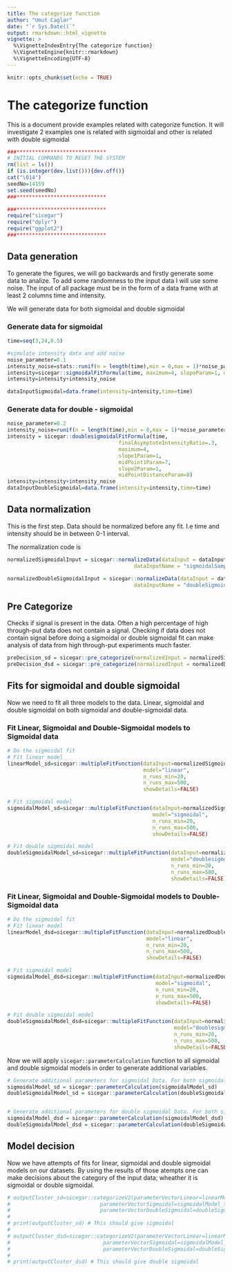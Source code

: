 ```yaml
---
title: The categorize function
author: "Umut Caglar"
date: "`r Sys.Date()`"
output: rmarkdown::html_vignette
vignette: >
  %\VignetteIndexEntry{The categorize function}
  %\VignetteEngine{knitr::rmarkdown}
  %\VignetteEncoding{UTF-8}
---
```

  
```r
knitr::opts_chunk$set(echo = TRUE)
```
  
# The categorize function
This is a document provide examples related with categorize function. It will investigate 2 examples one is related with sigmoidal and other is related with double sigmoidal
  
  
```r

###*****************************
# INITIAL COMMANDS TO RESET THE SYSTEM
rm(list = ls())
if (is.integer(dev.list())){dev.off()}
cat("\014")
seedNo=14159
set.seed(seedNo)
###*****************************

###*****************************
require("sicegar")
require("dplyr")
require("ggplot2")
###*****************************
```

## Data generation
To generate the figures, we will go backwards and firstly generate some data to analize. To add some randomness to the input data I will use some noise. The input of all package must be in the form of a data frame with at least 2 columns time and intensity. 

We will generate data for both sigmoidal and double sigmoidal 

### Generate data for sigmoidal
```r
time=seq(3,24,0.5)

#simulate intensity data and add noise
noise_parameter=0.1
intensity_noise=stats::runif(n = length(time),min = 0,max = 1)*noise_parameter
intensity=sicegar::sigmoidalFitFormula(time, maximum=4, slopeParam=1, midPoint=8)
intensity=intensity+intensity_noise

dataInputSigmoidal=data.frame(intensity=intensity,time=time)
```


### Generate data for double - sigmoidal
```r
noise_parameter=0.2
intensity_noise=runif(n = length(time),min = 0,max = 1)*noise_parameter
intensity = sicegar::doublesigmoidalFitFormula(time,
                                    finalAsymptoteIntensityRatio=.3,
                                    maximum=4,
                                    slope1Param=1,
                                    midPoint1Param=7,
                                    slope2Param=1,
                                    midPointDistanceParam=8)
intensity=intensity+intensity_noise
dataInputDoubleSigmoidal=data.frame(intensity=intensity,time=time)
```

## Data normalization 

This is the first step. Data should be normalized before any fit. I.e time and intensity should be in between 0-1 interval. 

The normalization code is 

```r
normalizedSigmoidalInput = sicegar::normalizeData(dataInput = dataInputSigmoidal, 
                                         dataInputName = "sigmoidalSample")

normalizedDoubleSigmoidalInput = sicegar::normalizeData(dataInput = dataInputDoubleSigmoidal, 
                                         dataInputName = "doubleSigmoidalSample")
```

## Pre Categorize
Checks if signal is present in the data. Often a high percentage of high through-put data does not contain a signal. Checking if data does not contain signal before doing a sigmoidal or double sigmoidal fit can make analysis of data from high through-put experiments much faster.

```r
preDecision_sd = sicegar::pre_categorize(normalizedInput = normalizedSigmoidalInput)
preDecision_dsd = sicegar::pre_categorize(normalizedInput = normalizedDoubleSigmoidalInput)
```


## Fits for sigmoidal and double sigmoidal

Now we need to fit all three models to the data. Linear, sigmoidal and double sigmoidal on both sigmoidal and double-sigmoidal data.


### Fit Linear, Sigmoidal and Double-Sigmoidal models to Sigmoidal data

```r
# Do the sigmoidal fit
# Fit linear model
linearModel_sd=sicegar::multipleFitFunction(dataInput=normalizedSigmoidalInput,
                                            model="linear",
                                            n_runs_min=20,
                                            n_runs_max=500,
                                            showDetails=FALSE)

# Fit sigmoidal model
sigmoidalModel_sd=sicegar::multipleFitFunction(dataInput=normalizedSigmoidalInput,
                                               model="sigmoidal",
                                               n_runs_min=20,
                                               n_runs_max=500,
                                               showDetails=FALSE)

# Fit double sigmoidal model
doubleSigmoidalModel_sd=sicegar::multipleFitFunction(dataInput=normalizedSigmoidalInput,
                                                     model="doublesigmoidal",
                                                     n_runs_min=20,
                                                     n_runs_max=500,
                                                     showDetails=FALSE)
```


### Fit Linear, Sigmoidal and Double-Sigmoidal models to Double-Sigmoidal data

```r
# Do the sigmoidal fit
# Fit linear model
linearModel_dsd=sicegar::multipleFitFunction(dataInput=normalizedDoubleSigmoidalInput,
                                             model="linear",
                                             n_runs_min=20,
                                             n_runs_max=500,
                                             showDetails=FALSE)

# Fit sigmoidal model
sigmoidalModel_dsd=sicegar::multipleFitFunction(dataInput=normalizedDoubleSigmoidalInput,
                                                model="sigmoidal",
                                                n_runs_min=20,
                                                n_runs_max=500,
                                                showDetails=FALSE)

# Fit double sigmoidal model
doubleSigmoidalModel_dsd=sicegar::multipleFitFunction(dataInput=normalizedDoubleSigmoidalInput,
                                                      model="doublesigmoidal",
                                                      n_runs_min=20,
                                                      n_runs_max=500,
                                                      showDetails=FALSE)
```


Now we will apply `sicegar::parameterCalculation` function to all sigmoidal and double sigmoidal models in order to generate additional variables.

```r
# Generate additional parameters for sigmoidal Data. For both sigmoidal model with sigmoidal data distribution and double sigmoidal model with sigmoidal data distribution
sigmoidalModel_sd = sicegar::parameterCalculation(sigmoidalModel_sd)
doubleSigmoidalModel_sd = sicegar::parameterCalculation(doubleSigmoidalModel_sd)


# Generate additional parameters for double sigmoidal Data. For both sigmoidal model with double sigmoidal data distribution and double sigmoidal model with double sigmoidal data distribution
sigmoidalModel_dsd = sicegar::parameterCalculation(sigmoidalModel_dsd)
doubleSigmoidalModel_dsd = sicegar::parameterCalculation(doubleSigmoidalModel_dsd)
```

## Model decision

Now we have attempts of fits for linear, sigmoidal and double sigmoidal models on our datasets. By using the results of those atempts one can make decisions about the category of the input data; wheather it is sigmoidal or double sigmoidal.

```r
# outputCluster_sd=sicegar::categorizeV2(parameterVectorLinear=linearModel_sd,
#                             parameterVectorSigmoidal=sigmoidalModel_sd,
#                             parameterVectorDoubleSigmoidal=doubleSigmoidalModel_sd)
# 
# print(outputCluster_sd) # This should give sigmoidal 
# 
# outputCluster_dsd=sicegar::categorizeV2(parameterVectorLinear=linearModel_dsd,
#                              parameterVectorSigmoidal=sigmoidalModel_dsd,
#                              parameterVectorDoubleSigmoidal=doubleSigmoidalModel_dsd)
# 
# print(outputCluster_dsd) # This should give double sigmoidal 
```
